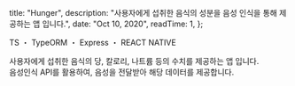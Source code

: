 
  title: "Hunger",
  description:
    "사용자에게 섭취한 음식의 성분을 음성 인식을 통해 제공하는 앱 입니다.",
  date: "Oct 10, 2020",
  readTime: 1,
};


<p style={{ textAlign: "center", fontFamily: "Rajdhani" }}>
  TS ・ TypeORM ・ Express ・ REACT NATIVE
</p>

<div
  style={{
    marginTop: "2.625rem",
    textAlign: "center",
    display: "flex",
    justifyContent: "center",
  }}
>
  <a
    href="https://github.com/o-henry/PV_REST"
    target="_blank"
    style={{ fontFamily: "Rajdhani" }}
  >
    <Github style={{ fontSize: "20px" }} />
  </a>
  <div style={{ width: "15px" }} />
  <a
    href="https://apps.apple.com/kr/app/hunger/id1534889596"
    target="_blank"
    style={{ fontFamily: "Rajdhani" }}
  >
    <Apple style={{ fontSize: "20px" }} />
  </a>
  <div style={{ width: "15px" }} />
  <a
    href="https://play.google.com/store/apps/details?id=com.hunger.ohenry"
    target="_blank"
    style={{ fontFamily: "Rajdhani" }}
  >
    <Google style={{ fontSize: "20px" }} />
  </a>
</div>

<p
  style={{
    paddingTop: "2rem",
    fontFamily: "seoulNamsanL",
    fontSize: "0.8rem",
    fontWeight: "200",
    textAlign: "center",
  }}
>
  사용자에게 섭취한 음식의 당, 칼로리, 나트륨 등의 수치를 제공하는 앱 입니다.
  <br />
  음성인식 API를 활용하여, 음성을 전달받아 해당 데이터를 제공합니다.
  <br />
  <br />
</p>
